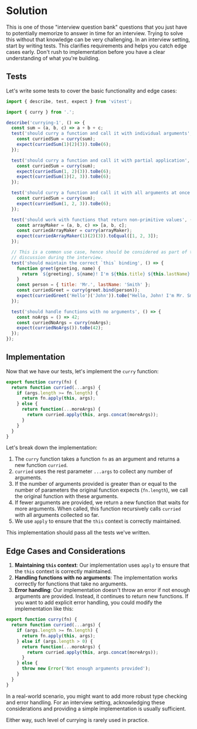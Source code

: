 
# Solution

<Callout type='error'>
This is one of those "interview question bank" questions that you just have to potentially memorize to answer in time for an interview. Trying to solve this without that knowledge can be very challenging.
</Callout>

<Callout type="warning">
In an interview setting, start by writing tests. This clarifies requirements and helps you catch edge cases early. Don't rush to implementation before you have a clear understanding of what you're building.
</Callout>

## Tests

Let's write some tests to cover the basic functionality and edge cases:

```js title="index.test.js" showLineNumbers
import { describe, test, expect } from 'vitest';

import { curry } from '.';

describe('currying-1', () => {
  const sum = (a, b, c) => a + b + c;
  test('should curry a function and call it with individual arguments', () => {
    const curriedSum = curry(sum);
    expect(curriedSum(1)(2)(3)).toBe(6);
  });

  test('should curry a function and call it with partial application', () => {
    const curriedSum = curry(sum);
    expect(curriedSum(1, 2)(3)).toBe(6);
    expect(curriedSum(1)(2, 3)).toBe(6);
  });

  test('should curry a function and call it with all arguments at once', () => {
    const curriedSum = curry(sum);
    expect(curriedSum(1, 2, 3)).toBe(6);
  });

  test('should work with functions that return non-primitive values', () => {
    const arrayMaker = (a, b, c) => [a, b, c];
    const curriedArrayMaker = curry(arrayMaker);
    expect(curriedArrayMaker(1)(2)(3)).toEqual([1, 2, 3]);
  });

  // This is a common use case, hence should be considered as part of the
  // discussion during the interview.
  test('should maintain the correct `this` binding', () => {
    function greet(greeting, name) {
      return `${greeting}, ${name}! I'm ${this.title} ${this.lastName}.`;
    }
    const person = { title: 'Mr.', lastName: 'Smith' };
    const curriedGreet = curry(greet.bind(person));
    expect(curriedGreet('Hello')('John')).toBe("Hello, John! I'm Mr. Smith.");
  });

  test('should handle functions with no arguments', () => {
    const noArgs = () => 42;
    const curriedNoArgs = curry(noArgs);
    expect(curriedNoArgs()).toBe(42);
  });
});
```

## Implementation

Now that we have our tests, let's implement the `curry` function:

```js title="index.js" showLineNumbers
export function curry(fn) {
  return function curried(...args) {
    if (args.length >= fn.length) {
      return fn.apply(this, args);
    } else {
      return function(...moreArgs) {
        return curried.apply(this, args.concat(moreArgs));
      }
    }
  }
}
```

Let's break down the implementation:

1. The `curry` function takes a function `fn` as an argument and returns a new function `curried`.
2. `curried` uses the rest parameter `...args` to collect any number of arguments.
3. If the number of arguments provided is greater than or equal to the number of parameters the original function expects (`fn.length`), we call the original function with these arguments.
4. If fewer arguments are provided, we return a new function that waits for more arguments. When called, this function recursively calls `curried` with all arguments collected so far.
5. We use `apply` to ensure that the `this` context is correctly maintained.

This implementation should pass all the tests we've written.

## Edge Cases and Considerations

1. **Maintaining `this` context**: Our implementation uses `apply` to ensure that the `this` context is correctly maintained.
2. **Handling functions with no arguments**: The implementation works correctly for functions that take no arguments.
3. **Error handling**: Our implementation doesn't throw an error if not enough arguments are provided. Instead, it continues to return new functions. If you want to add explicit error handling, you could modify the implementation like this:

```js title="index.js" showLineNumbers {9-11}
export function curry(fn) {
  return function curried(...args) {
    if (args.length >= fn.length) {
      return fn.apply(this, args);
    } else if (args.length > 0) {
      return function(...moreArgs) {
        return curried.apply(this, args.concat(moreArgs));
      }
    } else {
      throw new Error('Not enough arguments provided');
    }
  }
}
```

<Callout>
In a real-world scenario, you might want to add more robust type checking and error handling. For an interview setting, acknowledging these considerations and providing a simple implementation is usually sufficient.

Either way, such level of currying is rarely used in practice.
</Callout>
